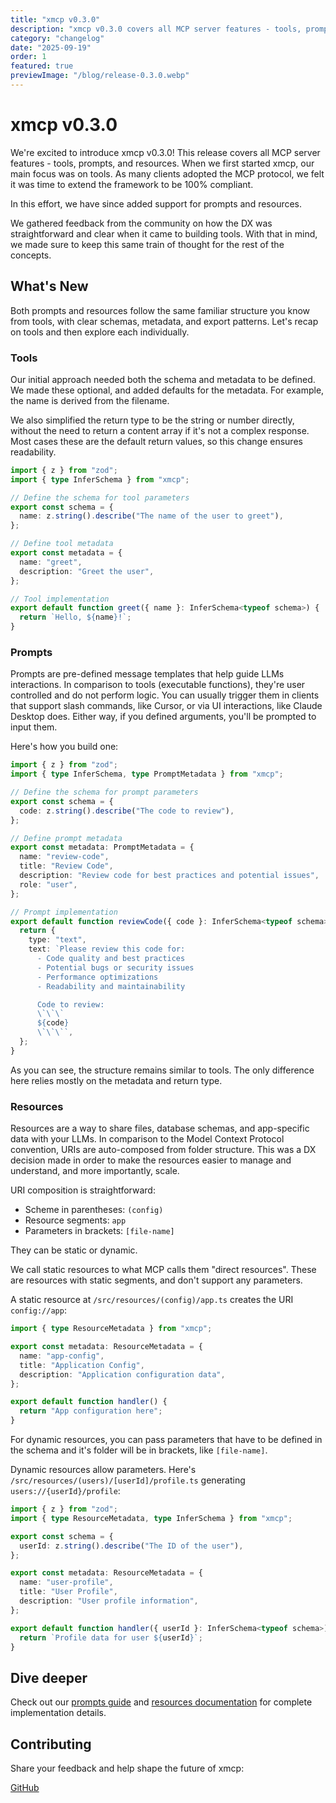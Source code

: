 ```yaml
---
title: "xmcp v0.3.0"
description: "xmcp v0.3.0 covers all MCP server features - tools, prompts, and resources. Available now."
category: "changelog"
date: "2025-09-19"
order: 1
featured: true
previewImage: "/blog/release-0.3.0.webp"
---
```


# xmcp v0.3.0

We're excited to introduce xmcp v0.3.0! This release covers all MCP server features - tools, prompts, and resources.
When we first started xmcp, our main focus was on tools. As many clients adopted the MCP protocol, we felt it was time to extend the framework to be 100% compliant.

In this effort, we have since added support for prompts and resources.

We gathered feedback from the community on how the DX was straightforward and clear when it came to building tools. With that in mind, we made sure to keep this same train of thought for the rest of the concepts.

## What's New

Both prompts and resources follow the same familiar structure you know from tools, with clear schemas, metadata, and export patterns. Let's recap on tools and then explore each individually.

### Tools

Our initial approach needed both the schema and metadata to be defined. We made these optional, and added defaults for the metadata. For example, the name is derived from the filename.

We also simplified the return type to be the string or number directly, without the need to return a content array if it's not a complex response. Most cases these are the default return values, so this change ensures readability.

```typescript
import { z } from "zod";
import { type InferSchema } from "xmcp";

// Define the schema for tool parameters
export const schema = {
  name: z.string().describe("The name of the user to greet"),
};

// Define tool metadata
export const metadata = {
  name: "greet",
  description: "Greet the user",
};

// Tool implementation
export default function greet({ name }: InferSchema<typeof schema>) {
  return `Hello, ${name}!`;
}
```

### Prompts

Prompts are pre-defined message templates that help guide LLMs interactions. In comparison to tools (executable functions), they're user controlled and do not perform logic.
You can usually trigger them in clients that support slash commands, like Cursor, or via UI interactions, like Claude Desktop does. Either way, if you defined arguments, you'll be prompted to input them.

Here's how you build one:

```typescript
import { z } from "zod";
import { type InferSchema, type PromptMetadata } from "xmcp";

// Define the schema for prompt parameters
export const schema = {
  code: z.string().describe("The code to review"),
};

// Define prompt metadata
export const metadata: PromptMetadata = {
  name: "review-code",
  title: "Review Code",
  description: "Review code for best practices and potential issues",
  role: "user",
};

// Prompt implementation
export default function reviewCode({ code }: InferSchema<typeof schema>) {
  return {
    type: "text",
    text: `Please review this code for:
      - Code quality and best practices
      - Potential bugs or security issues
      - Performance optimizations
      - Readability and maintainability

      Code to review:
      \`\`\`
      ${code}
      \`\`\``,
  };
}
```

As you can see, the structure remains similar to tools. The only difference here relies mostly on the metadata and return type.

### Resources

Resources are a way to share files, database schemas, and app-specific data with your LLMs.
In comparison to the Model Context Protocol convention, URIs are auto-composed from folder structure.
This was a DX decision made in order to make the resources easier to manage and understand, and more importantly, scale.

URI composition is straightforward:

- Scheme in parentheses: `(config)`
- Resource segments: `app`
- Parameters in brackets: `[file-name]`

They can be static or dynamic.

We call static resources to what MCP calls them "direct resources". These are resources with static segments, and don't support any parameters.

A static resource at `/src/resources/(config)/app.ts` creates the URI `config://app`:

```typescript
import { type ResourceMetadata } from "xmcp";

export const metadata: ResourceMetadata = {
  name: "app-config",
  title: "Application Config",
  description: "Application configuration data",
};

export default function handler() {
  return "App configuration here";
}
```

For dynamic resources, you can pass parameters that have to be defined in the schema and it's folder will be in brackets, like `[file-name]`.

Dynamic resources allow parameters. Here's `/src/resources/(users)/[userId]/profile.ts` generating `users://{userId}/profile`:

```typescript
import { z } from "zod";
import { type ResourceMetadata, type InferSchema } from "xmcp";

export const schema = {
  userId: z.string().describe("The ID of the user"),
};

export const metadata: ResourceMetadata = {
  name: "user-profile",
  title: "User Profile",
  description: "User profile information",
};

export default function handler({ userId }: InferSchema<typeof schema>) {
  return `Profile data for user ${userId}`;
}
```

## Dive deeper

Check out our [prompts guide](/docs#prompts) and [resources documentation](/docs#resources) for complete implementation details.

## Contributing

Share your feedback and help shape the future of xmcp:

[GitHub](https://github.com/basementstudio/xmcp)
